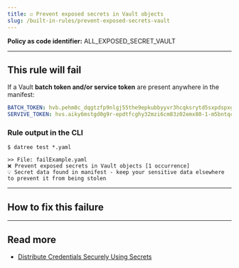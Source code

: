 ```yaml
---
title: ☑️ Prevent exposed secrets in Vault objects
slug: /built-in-rules/prevent-exposed-secrets-vault
---
```



<CommonOverview />

**Policy as code identifier:** ALL_EXPOSED_SECRET_VAULT

---

## This rule will fail

If a Vault **batch token and/or service token** are present anywhere in the manifest:

```yaml
BATCH_TOKEN: hvb.pehm8c_dqgtzfp9nlgj55the9epkubbyyvr3hcqksrytd5sxpdspxgkedgapgcykmx1ao-5f2hshknklvpuf49cuoovi_v61ssbto_ztwd8ps1dbmkeb_-f5vd_tln5gu8k0cczqeb06neqf0m-u7qrk
SERVIVE_TOKEN: hvs.aiky6mstgd0g9r-epdtfcghy32mzi6cm83z02emx80-1-m5bntqc9xf3e9qjcaw24vd1how4ptt0lssm7e637nox8skbz
```

### Rule output in the CLI

```terminal
$ datree test *.yaml

>> File: failExample.yaml
❌ Prevent exposed secrets in Vault objects [1 occurrence]
💡 Secret data found in manifest - keep your sensitive data elsewhere to prevent it from being stolen 
```

---

## How to fix this failure

<CommonHowToFix />

---

## Read more

- [Distribute Credentials Securely Using Secrets](https://kubernetes.io/docs/tasks/inject-data-application/distribute-credentials-secure/)
